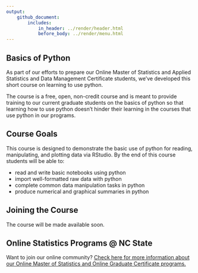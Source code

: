 ```yaml
---
output: 
    github_document:
        includes: 
            in_header: ../render/header.html
            before_body: ../render/menu.html
---
```


## Basics of Python  

As part of our efforts to prepare our Online Master of Statistics and Applied Statistics and Data Management Certificate students, we've developed this short course on learning to use python.  

The course is a free, open, non-credit course and is meant to provide training to our current graduate students on the basics of python so that learning how to use python doesn’t hinder their learning in the courses that use python in our programs.

## Course Goals

This course is designed to demonstrate the basic use of python for reading, manipulating, and plotting data via RStudio.  By the end of this course students will be able to:  

- read and write basic notebooks using python
- import well-formatted raw data with python
- complete common data manipulation tasks in python
- produce numerical and graphical summaries in python

## Joining the Course  

The course will be made available soon.  

## Online Statistics Programs @ NC State  

Want to join our online community?  [Check here for more information about our Online Master of Statistics and Online Graduate Certificate programs.](https://statistics.sciences.ncsu.edu/graduate/online-programs/) 
